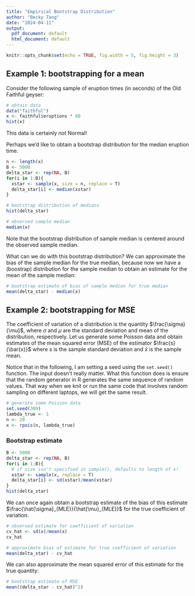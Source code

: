 ```yaml
---
title: "Empirical Bootstrap Distribution"
author: "Becky Tang"
date: "2024-04-11"
output:
  pdf_document: default
  html_document: default
---
```


```r
knitr::opts_chunk$set(echo = TRUE, fig.width = 5, fig.height = 3)
```

## Example 1: bootstrapping for a mean

Consider the following sample of eruption times (in seconds) of the Old Faithful geyser:

```r
# obtain data
data("faithful")
x <- faithful$eruptions * 60
hist(x)
```

This data is certainly not Normal!

Perhaps we'd like to obtain a bootstrap distribution for the median eruption time.

```r
n <- length(x)
B <- 5000
delta_star <- rep(NA, B)
for(i in 1:B){
  xstar <- sample(x, size = n, replace = T)
  delta_star[i] <- median(xstar) 
}

# bootstrap distribution of medians
hist(delta_star)

# observed sample median
median(x)
```

Note that the bootstrap distribution of sample median is centered around the observed sample median.

What can we do with this bootstrap distribution? We can approximate the bias of the sample median for the true median, because now we have a (boostrap) distribution for the sample median to obtain an estimate for the mean of the sample median:

```r
# bootstrap estimate of bias of sample median for true median
mean(delta_star) - median(x)
```

## Example 2: bootstrapping for MSE

The coefficient of variation of a distribution is the quantity $\frac{\sigma}{\mu}$, where $\sigma$ and $\mu$ are the standard deviation and mean of the distribution, respectively. Let us generate some Poisson data and obtain estimates of the mean squared error (MSE) of the estimator $\frac{s}{\bar{x}}$ where $s$ is the sample standard deviation and $\bar{x}$ is the sample mean.

Notice that in the following, I am setting a seed using the `set.seed()` function. The input doesn't really matter. What this function does is ensure that the random generator in R generates the same sequence of random values. That way when we knit or run the same code that involves random sampling on different laptops, we will get the same result.

```r
# generate some Poisson data
set.seed(309)
lambda_true <- 1
n <- 20
x <- rpois(n, lambda_true)
```

### Bootstrap estimate

```r
B <- 5000
delta_star <- rep(NA, B)
for(i in 1:B){
  # if size isn't specified in sample(), defaults to length of x!
  xstar <- sample(x, replace = T)
  delta_star[i] <- sd(xstar)/mean(xstar)
}
hist(delta_star)
```

We can once again obtain a bootstrap estimate of the bias of this estimate $\frac{\hat{\sigma}_{MLE}}{\hat{\mu}_{MLE}}$ for the true coefficient of variation.

```r
# observed estimate for coefficient of variation 
cv_hat <- sd(x)/mean(x)
cv_hat

# approximate bias of estimate for true coefficient of variation
mean(delta_star) - cv_hat
```

We can also approximate the mean squared error of this estimate for the true quantity:

```r
# bootstrap estimate of MSE
mean((delta_star - cv_hat)^2)
```

